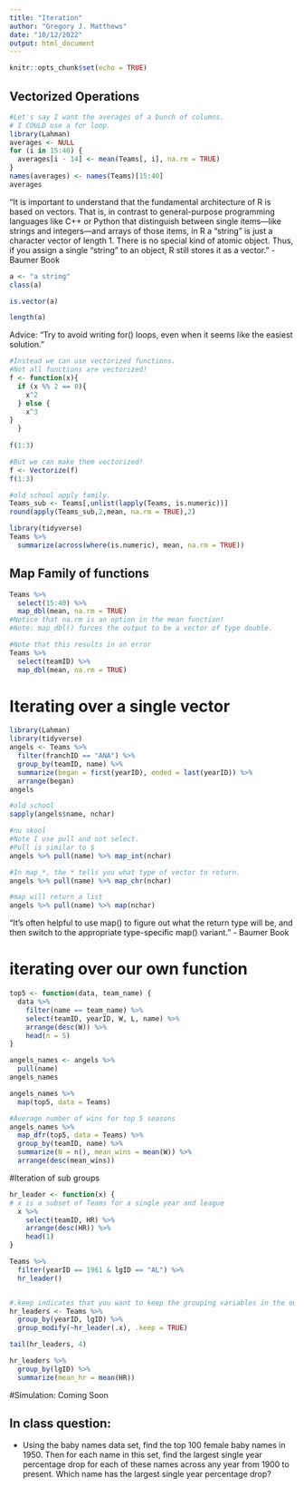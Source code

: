 ```yaml
---
title: "Iteration"
author: "Gregory J. Matthews"
date: "10/12/2022"
output: html_document
---
```


```r
knitr::opts_chunk$set(echo = TRUE)
```


## Vectorized Operations
```r
#Let's say I want the averages of a bunch of columns. 
# I COULD use a for loop.
library(Lahman)
averages <- NULL
for (i in 15:40) {
  averages[i - 14] <- mean(Teams[, i], na.rm = TRUE)
}
names(averages) <- names(Teams)[15:40]
averages

```
"It is important to understand that the fundamental architecture of R is based on vectors. That is, in contrast to general-purpose programming languages like C++ or Python that distinguish between single items—like strings and integers—and arrays of those items, in R a “string” is just a character vector of length 1. There is no special kind of atomic object. Thus, if you assign a single “string” to an object, R still stores it as a vector." - Baumer Book
```r
a <- "a string"
class(a)

is.vector(a)

length(a)

```

Advice: "Try to avoid writing for() loops, even when it seems like the easiest solution."


```r
#Instead we can use vectorized functions.
#Not all functions are vectorized!
f <- function(x){
  if (x %% 2 == 0){
    x^2
  } else {
    x^3
}
  }
  
f(1:3)
```

```r
#But we can make them vectorized!
f <- Vectorize(f)
f(1:3)
```


```r
#old school apply family.  
Teams_sub <- Teams[,unlist(lapply(Teams, is.numeric))]
round(apply(Teams_sub,2,mean, na.rm = TRUE),2)
```

```r
library(tidyverse)
Teams %>%
  summarize(across(where(is.numeric), mean, na.rm = TRUE))
```
## Map Family of functions
```r
Teams %>% 
  select(15:40) %>%
  map_dbl(mean, na.rm = TRUE) 
#Notice that na.rm is an option in the mean function!
#Note: map_dbl() forces the output to be a vector of type double.
```


```r
#Note that this results in an error
Teams %>% 
  select(teamID) %>% 
  map_dbl(mean, na.rm = TRUE)
```

# Iterating over a single vector

```r
library(Lahman)
library(tidyverse)
angels <- Teams %>% 
  filter(franchID == "ANA") %>% 
  group_by(teamID, name) %>%
  summarize(began = first(yearID), ended = last(yearID)) %>% 
  arrange(began)
angels
```

```r
#old school
sapply(angels$name, nchar)
```

```r
#nu skool
#Note I use pull and not select. 
#Pull is similar to $
angels %>% pull(name) %>% map_int(nchar)
```

```r
#In map_*, the * tells you what type of vector to return. 
angels %>% pull(name) %>% map_chr(nchar)
```

```r
#map will return a list
angels %>% pull(name) %>% map(nchar)
```
"It’s often helpful to use map() to figure out what the return type will be, and then switch to the appropriate type-specific map() variant." - Baumer Book

# iterating over our own function

```r
top5 <- function(data, team_name) {
  data %>%
    filter(name == team_name) %>%
    select(teamID, yearID, W, L, name) %>%
    arrange(desc(W)) %>%
    head(n = 5)
}
```

```r
angels_names <- angels %>%
  pull(name)
angels_names
```

```r
angels_names %>%
  map(top5, data = Teams)
```


```r
#Average number of wins for top 5 seasons
angels_names %>% 
  map_dfr(top5, data = Teams) %>%
  group_by(teamID, name) %>%
  summarize(N = n(), mean_wins = mean(W)) %>%
  arrange(desc(mean_wins))
```

#Iteration of sub groups

```r
hr_leader <- function(x) {
# x is a subset of Teams for a single year and league
  x %>% 
    select(teamID, HR) %>% 
    arrange(desc(HR)) %>% 
    head(1)
}

Teams %>% 
  filter(yearID == 1961 & lgID == "AL") %>% 
  hr_leader()


#.keep indicates that you want to keep the grouping variables in the output.  
hr_leaders <- Teams %>% 
  group_by(yearID, lgID) %>% 
  group_modify(~hr_leader(.x), .keep = TRUE)

tail(hr_leaders, 4)

hr_leaders %>%
  group_by(lgID) %>%
  summarize(mean_hr = mean(HR))

```

#Simulation: Coming Soon

## In class question: 
 - Using the baby names data set, find the top 100 female baby names in 1950.  Then for each name in this set, find the largest single year percentage drop for each of these names across any year from 1900 to present.  Which name has the largest single year percentage drop? 
 
 
 
 
 
 
 
 